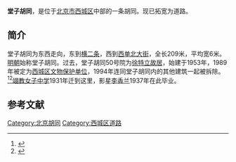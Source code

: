 {{Coord|39.909547|116.369094|type:landmark_region:CN-11_source:GoogleMaps|display=title}}
{{Infobox China Road
|路牌类型 = Beijing
|道路方向 = WE
|中文道路名称 = 堂子胡同
|道路名称拼音 = TANGZI HUTONG
|图片 = West end of Tangzi Hutong (20210326155447).jpg
|图片说明 = 堂子胡同西端
|道路属性 = 
|道路总长度 = 
|车速限制 = 
|行车线数量 = 
|所在地区 = [[北京市|北京市]][[西城区|西城区]]
|起点 = [[西单北大街|西单北大街]]
|终点 = [[横二条|横二条]]
|路段主要建筑 = [[华威大厦|华威大厦]]、[[北京广州大厦|北京广州大厦]]
}}

'''堂子胡同'''，是位于[[北京市|北京市]][[西城区|西城区]]中部的一条胡同。现已拓宽为道路。

==简介==
堂子胡同为东西走向，东到[[横二条|横二条]]，西到[[西单北大街|西单北大街]]，全长209米，平均宽6米。[[明朝|明朝]]始称堂子胡同。过去，堂子胡同50号院为[[徐特立故居_(北京)|徐特立故居]]，始建于1953年，1989年被定为[[西城区文物保护单位|西城区文物保护单位]]，1994年连同堂子胡同内的其他建筑一起被拆除。<ref>{{Cite web |url=http://www.china.com.cn/chinese/RS/202588.htm |title=高山流水觅知音——《京华名人踪迹录》，中华读书报，2002年9月11日 |access-date=2015年3月8日 |archive-date=2016年3月5日 |archive-url=https://web.archive.org/web/20160305083929/http://www.china.com.cn/chinese/RS/202588.htm |dead-url=no }}</ref><ref>{{Cite web |url=http://www.bjdclib.com/subdb/laneculture/lane/200907/t20090703_4961.html |title=堂子胡同，东华流韵，2009-07-03 |access-date=2015-03-08 |archive-date=2019-06-08 |archive-url=https://web.archive.org/web/20190608232841/http://www.bjdclib.com/subdb/laneculture/lane/200907/t20090703_4961.html |dead-url=no }}</ref>[[翊教女子中学|翊教女子中学]]1931年迁到这里，影星[[李香兰|李香兰]]1937年在此毕业。

== 参考文献 ==
{{Reflist|30em}}

[[Category:北京胡同|Category:北京胡同]]
[[Category:西城区道路|Category:西城区道路]]